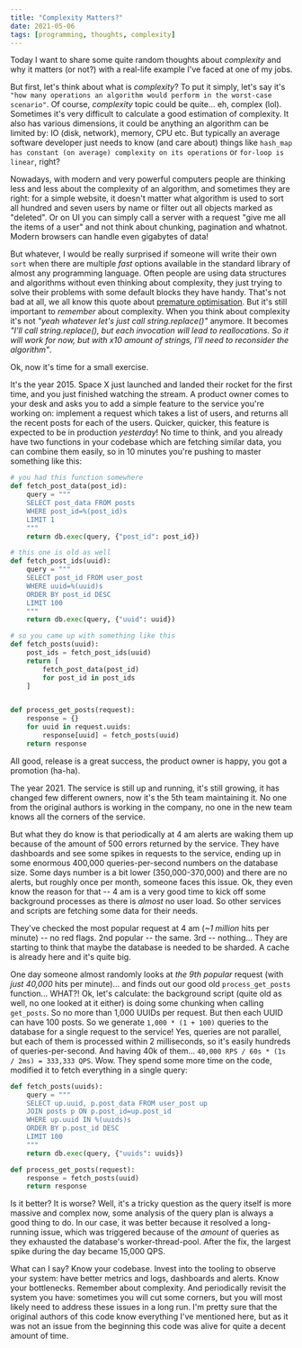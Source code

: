 ```yaml
---
title: "Complexity Matters?"
date: 2021-05-06
tags: [programming, thoughts, complexity]
---
```


Today I want to share some quite random thoughts about _complexity_ and why it matters (or not?) with a real-life example I've faced at one of my jobs.

But first, let's think about what is _complexity_? To put it simply, let's say it's `"how many operations an algorithm would perform in the worst-case scenario"`.
Of course, _complexity_ topic could be quite... eh, complex (lol). Sometimes it's very difficult to calculate a good estimation of complexity. It also has
various dimensions, it could be anything an algorithm can be limited by: IO (disk, network), memory, CPU etc. But typically an average
software developer just needs to know (and care about) things like `hash_map has constant (on average) complexity on its operations` or `for-loop is linear`, right?

Nowadays, with modern and very powerful computers people are thinking less and less about the complexity of an algorithm, and sometimes they are right:
for a simple website, it doesn't matter what algorithm is used to sort all hundred and seven users by name or filter out all objects marked as "deleted".
Or on UI you can simply call a server with a request "give me all the items of a user" and not think about chunking, pagination and whatnot. Modern browsers
can handle even gigabytes of data!

But whatever, I would be really surprised if someone will write their own `sort` when there are multiple _fast_ options available in the standard library
of almost any programming language. Often people are using data structures and algorithms without even thinking about complexity, they just trying to solve their problems
with some default blocks they have handy. That's not bad at all, we all know this quote about [premature optimisation](https://softwareengineering.stackexchange.com/questions/80084/is-premature-optimization-really-the-root-of-all-evil).
But it's still important to _remember_ about complexity. When you think about complexity it's not _"yeah whatever let's just call string.replace()"_ anymore.
It becomes _"I'll call string.replace(), but each invocation will lead to reallocations. So it will work for now, but with x10 amount of strings, I'll need to reconsider the algorithm"_.

Ok, now it's time for a small exercise.

It's the year 2015. Space X just launched and landed their rocket for the first time, and you just finished watching the stream. A product owner comes
to your desk and asks you to add a simple feature to the service you're working on: implement a request which takes a list of users, and returns all the
recent posts for each of the users. Quicker, quicker, this feature is expected to be in production _yesterday_! No time to think, and you already have two functions
in your codebase which are fetching similar data, you can combine them easily, so in 10 minutes you're pushing to master something like this:

```python
# you had this function somewhere
def fetch_post_data(post_id):
    query = """
    SELECT post_data FROM posts
    WHERE post_id=%(post_id)s
    LIMIT 1
    """
    return db.exec(query, {"post_id": post_id})

# this one is old as well
def fetch_post_ids(uuid):
    query = """
    SELECT post_id FROM user_post
    WHERE uuid=%(uuid)s
    ORDER BY post_id DESC
    LIMIT 100
    """
    return db.exec(query, {"uuid": uuid})

# so you came up with something like this
def fetch_posts(uuid):
    post_ids = fetch_post_ids(uuid)
    return [
        fetch_post_data(post_id)
        for post_id in post_ids
    ]


def process_get_posts(request):
    response = {}
    for uuid in request.uuids:
        response[uuid] = fetch_posts(uuid)
    return response
```

All good, release is a great success, the product owner is happy, you got a promotion (ha-ha).

The year 2021. The service is still up and running, it's still growing, it has changed few different owners, now it's the 5th team maintaining it.
No one from the original authors is working in the company, no one in the new team knows all the corners of the service.

But what they do know is that periodically at 4 am alerts are waking them up because of the amount of 500 errors returned by the service.
They have dashboards and see some spikes in requests to the service, ending up in some enormous 400,000 queries-per-second numbers on the database size.
Some days number is a bit lower (350,000-370,000) and there are no alerts, but roughly once per month, someone faces this issue.
Ok, they even know the reason for that -- 4 am is a very good time to kick off some background processes as there is _almost_ no user load.
So other services and scripts are fetching some data for their needs.

They've checked the most popular request at 4 am (_~1 million_ hits per minute) -- no red flags. 2nd popular -- the same. 3rd -- nothing...
They are starting to think that maybe the database is needed to be sharded. A cache is already here and it's quite big.

One day someone almost randomly looks at _the 9th popular_ request (with _just 40,000_ hits per minute)... and finds out our good old `process_get_posts` function...
WHAT?! Ok, let's calculate: the background script (quite old as well, no one looked at it either) is doing some chunking when calling `get_posts`.
So no more than 1,000 UUIDs per request. But then each UUID can have 100 posts. So we generate `1,000 * (1 + 100)` queries to the database for a single request to the service!
Yes, queries are not parallel, but each of them is processed within 2 milliseconds, so it's easily hundreds of queries-per-second. And having 40k of them...
`40,000 RPS / 60s * (1s / 2ms) = 333,333 QPS`. Wow. They spend some more time on the code, modified it to fetch everything in a single query:

```python
def fetch_posts(uuids):
    query = """
    SELECT up.uuid, p.post_data FROM user_post up
    JOIN posts p ON p.post_id=up.post_id
    WHERE up.uuid IN %(uuids)s
    ORDER BY p.post_id DESC
    LIMIT 100
    """
    return db.exec(query, {"uuids": uuids})

def process_get_posts(request):
    response = fetch_posts(uuid)
    return response
```

Is it better? It is worse? Well, it's a tricky question as the query itself is more massive and complex now, some analysis of the query plan
is always a good thing to do. In our case, it was better because it resolved a long-running issue, which was triggered because of the _amount_
of queries as they exhausted the database's worker-thread-pool. After the fix, the largest spike during the day became 15,000 QPS.

What can I say? Know your codebase. Invest into the tooling to observe your system: have better metrics and logs, dashboards and alerts.
Know your bottlenecks. Remember about complexity. And periodically revisit the system you have: sometimes you will cut some corners,
but you will most likely need to address these issues in a long run. I'm pretty sure that the original authors of this code know everything I've mentioned here,
but as it was not an issue from the beginning this code was alive for quite a decent amount of time.
